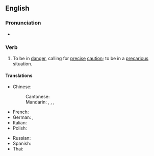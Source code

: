 ==English==

===Pronunciation===
* {{audio|en-au-hang by a thread.ogg|Audio (AU)|lang=en}}

===Verb===
{{en-verb|head=[[hang]] by a [[thread]]|hangs by a thread|hanging by a thread|hung by a thread}}

# {{lb|en|idiomatic}} To be in [[danger]], calling for [[precise]] [[caution]]; to be in a [[precarious]] situation.

====Translations====
{{trans-top|to be in a precarious situation}}
* Chinese:
*: Cantonese: {{t|yue| 岌岌可危|tr=kap1 kap1 ho2 ngai4}}
*: Mandarin: {{t|cmn|岌岌可危|tr=jí jí kě wēi}}, {{t|cmn|命懸一線|tr=mìng xuán yī xiàn}}, {{t+|cmn|危在旦夕|tr=wēi zài dàn xī}}, {{t+|cmn|千鈞一髮|tr=qiān jūn yī fà}}
* French: {{t|fr|ne tenir qu'à un fil}}
* German: {{t+|de|am seidenen Faden hängen}}, {{t+|de|an einem seidenen Faden hängen}}
* Italian: {{t|it|essere appeso a un filo}}
* Polish: {{t|pl|wisieć na włosku}}
{{trans-mid}}
* Russian: {{t|ru|висе́ть на волоске}}
* Spanish: {{t|es|pender de un hilo}}
* Thai: {{t|th|แขวนบนเส้นด้าย|tr=kwăen bon sâynádâai}}
{{trans-bottom}}